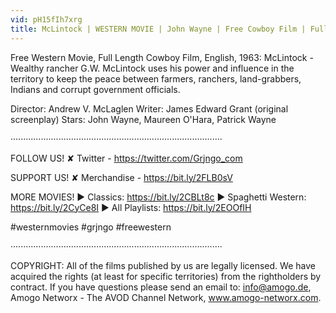 ```yaml
---
vid: pH15fIh7xrg
title: McLintock | WESTERN MOVIE | John Wayne | Free Cowboy Film | Full Movie
---
```


Free Western Movie, Full Length Cowboy Film, English, 1963: McLintock - Wealthy rancher G.W. McLintock uses his power and influence in the territory to keep the peace between farmers, ranchers, land-grabbers, Indians and corrupt government officials.

Director: Andrew V. McLaglen
Writer: James Edward Grant (original screenplay)
Stars: John Wayne, Maureen O'Hara, Patrick Wayne 

····················································································

FOLLOW US!
✘ Twitter - https://twitter.com/Grjngo_com

SUPPORT US!
✘ Merchandise - https://bit.ly/2FLB0sV

MORE MOVIES! 
► Classics: https://bit.ly/2CBLt8c 
► Spaghetti Western: https://bit.ly/2CyCe8I 
► All Playlists: https://bit.ly/2EOOfIH 

#westernmovies #grjngo #freewestern

····················································································

COPYRIGHT: All of the films published by us are legally licensed. We have acquired the rights (at least for specific territories) from the rightholders by contract. If you have questions please send an email to: info@amogo.de, Amogo Networx - The AVOD Channel Network, www.amogo-networx.com.